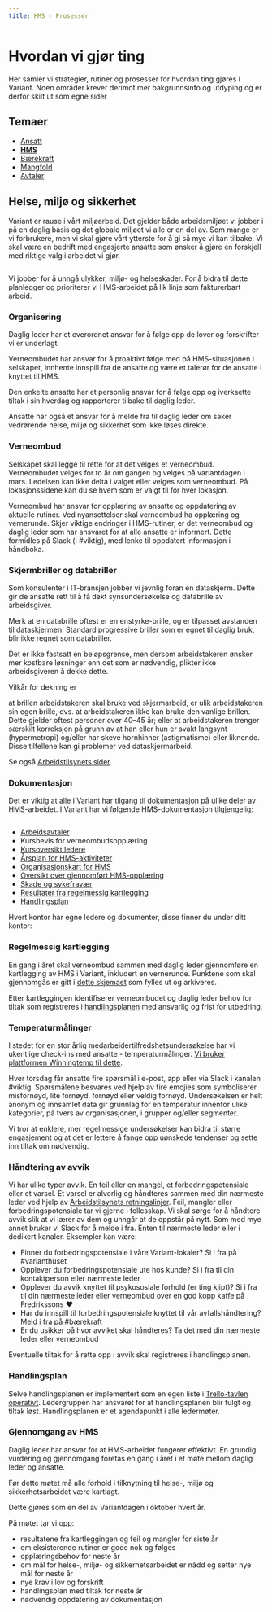 ```yaml
---
title: HMS - Prosesser
---
```


# Hvordan vi gjør ting

Her samler vi strategier, rutiner og prosesser for hvordan ting gjøres i Variant. Noen områder krever derimot mer bakgrunnsinfo og utdyping og er derfor skilt ut som egne sider

## Temaer

- [Ansatt](./prosesser-ansatt)
- [**HMS**](./prosesser-hms)
- [Bærekraft](./prosesser-baerekraft)
- [Mangfold](./prosesser-mangfold)
- [Avtaler](https://avtaler.variant.no/)

## Helse, miljø og sikkerhet

Variant er rause i vårt miljøarbeid. Det gjelder både arbeidsmiljøet vi jobber i
på en daglig basis og det globale miljøet vi alle er en del av. Som mange er vi forbrukere,
men vi skal gjøre vårt ytterste for å gi så mye vi kan tilbake. Vi skal være en bedrift
med engasjerte ansatte som ønsker å gjøre en forskjell med riktige valg i arbeidet
vi gjør.

<img
  src="./assets/illustrations/hms-icon-1.svg"
  role="none"
  alt=""
  className="illustration illustration--right"
/>

Vi jobber for å unngå ulykker, miljø- og helseskader. For å bidra til dette planlegger og prioriterer vi HMS-arbeidet på lik linje som fakturerbart arbeid.

### Organisering

Daglig leder har et overordnet ansvar for å følge opp de lover og forskrifter vi er underlagt.

Verneombudet har ansvar for å proaktivt følge med på HMS-situasjonen i selskapet, innhente innspill fra de ansatte og være et talerør for de ansatte i knyttet til HMS.

Den enkelte ansatte har et personlig ansvar for å følge opp og iverksette tiltak i sin hverdag og rapporterer tilbake til daglig leder.

Ansatte har også et ansvar for å melde fra til daglig leder om saker vedrørende helse, miljø og sikkerhet som ikke løses direkte.

### Verneombud

Selskapet skal legge til rette for at det velges et verneombud. Verneombudet velges for to år om gangen og velges på variantdagen i mars. Ledelsen kan ikke delta i valget eller velges som verneombud. På lokasjonssidene kan du se hvem som er valgt til for hver lokasjon.

Verneombud har ansvar for opplæring av ansatte og oppdatering av aktuelle rutiner. Ved nyansettelser skal verneombud ha opplæring og vernerunde. Skjer viktige endringer i HMS-rutiner, er det verneombud og daglig leder som har ansvaret for at alle ansatte er informert. Dette formidles på Slack (i #viktig), med lenke til oppdatert informasjon i håndboka.

### Skjermbriller og databriller

Som konsulenter i IT-bransjen jobber vi jevnlig foran en dataskjerm. Dette gir de ansatte rett til å få dekt synsundersøkelse og databrille av arbeidsgiver.

Merk at en databrille oftest er en enstyrke-brille, og er tilpasset avstanden til dataskjermen. Standard progressive briller som er egnet til daglig bruk, blir ikke regnet som databriller.

Det er ikke fastsatt en beløpsgrense, men dersom arbeidstakeren ønsker mer kostbare løsninger enn det som er nødvendig, plikter ikke arbeidsgiveren å dekke dette.

Vilkår for dekning er

at brillen arbeidstakeren skal bruke ved skjermarbeid, er ulik arbeidstakeren sin egen brille, dvs. at arbeidstakeren ikke kan bruke den vanlige brillen. Dette gjelder oftest personer over 40–45 år; eller
at arbeidstakeren trenger særskilt korreksjon på grunn av at han eller hun er svakt langsynt (hypermetropi) og/eller har skeve hornhinner (astigmatisme) eller liknende. Disse tilfellene kan gi problemer ved dataskjermarbeid.

Se også [Arbeidstilsynets sider](https://www.arbeidstilsynet.no/tema/ergonomi/arbeid-ved-dataskjerm/synsundersoking-og-databriller/).

### Dokumentasjon

Det er viktig at alle i Variant har tilgang til dokumentasjon på ulike deler av HMS-arbeidet. I Variant har vi følgende HMS-dokumentasjon tilgjengelig:

<img
  src="./assets/illustrations/hms-icon-2.svg"
  role="none"
  alt=""
  className="illustration illustration--right"
/>

- [Arbeidsavtaler](https://varianttrh.sharepoint.com/Delte%20dokumenter/Forms/AllItems.aspx?viewpath=%2FDelte%20dokumenter%2FForms%2FAllItems%2Easpx&newTargetListUrl=%2FDelte%20dokumenter&viewid=3370557d%2D1740%2D4ec2%2D9d5c%2D6d34dad352f6&id=%2FDelte%20dokumenter%2FAnsatte)
- Kursbevis for verneombudsopplæring
- [Kursoversikt ledere](https://varianttrh.sharepoint.com/Delte%20dokumenter/Forms/AllItems.aspx?viewpath=%2FDelte%20dokumenter%2FForms%2FAllItems%2Easpx&id=%2FDelte%20dokumenter%2FVariant%20Trondheim%2FHMS%2FKursbevis&viewid=3370557d%2D1740%2D4ec2%2D9d5c%2D6d34dad352f6)
- [Årsplan for HMS-aktiviteter](https://varianttrh.sharepoint.com/:b:/r/Delte%20dokumenter/B%C3%A6rekraft/Utfylte%20dokumenter/Kartlegging%202020/1948%20-%20HMS+aktivitetsplan.pdf?csf=1&web=1&e=qzg4et)
- [Organisasjonskart for HMS](https://varianttrh.sharepoint.com/:b:/r/Delte%20dokumenter/B%C3%A6rekraft/Utfylte%20dokumenter/Kartlegging%202020/Organisasjonskart.pdf?csf=1&web=1&e=hfya1I)
- [Oversikt over gjennomført HMS-opplæring](https://varianttrh.sharepoint.com/:x:/r/Delte%20dokumenter/HMS/HMS-signering.xlsx?d=w31101deb83424bd984eaeaaf2124592c&csf=1&web=1&e=omWpr2)
- [Skade og sykefravær](https://medium.com/variant-as/tagged/results)
- [Resultater fra regelmessig kartlegging](https://varianttrh.sharepoint.com/:b:/r/Delte%20dokumenter/HMS/Risikokartlegging%20med%20tiltak.pdf?csf=1&web=1&e=ZsZLPs)
- [Handlingsplan](https://trello.com/b/DQX0sirR/operativt)

Hvert kontor har egne ledere og dokumenter, disse finner du under ditt kontor:

### Regelmessig kartlegging

En gang i året skal verneombud sammen med daglig leder gjennomføre en kartlegging av HMS i Variant, inkludert en vernerunde. Punktene som skal gjennomgås er gitt i [dette skjemaet](https://varianttrh.sharepoint.com/:b:/r/Delte%20dokumenter/HMS/Risikokartlegging%20med%20tiltak.pdf?csf=1&web=1&e=iHk7nD) som fylles ut og arkiveres.

Etter kartleggingen identifiserer verneombudet og daglig leder behov for tiltak som registreres i [handlingsplanen](https://trello.com/b/DQX0sirR/operativt) med ansvarlig og frist for utbedring.

### Temperaturmålinger

I stedet for en stor årlig medarbeidertilfredshetsundersøkelse har vi ukentlige
check-ins med ansatte - temperaturmålinger.
[Vi bruker plattformen Winningtemp til dette](https://winningtemp.no/).

Hver torsdag får ansatte fire spørsmål i e-post, app eller via Slack i kanalen
#viktig. Spørsmålene besvares ved hjelp av fire emojies som symboliserer
misfornøyd, lite fornøyd, fornøyd eller veldig fornøyd. Undersøkelsen er helt
anonym og innsamlet data gir grunnlag for en temperatur innenfor ulike
kategorier, på tvers av organisasjonen, i grupper og/eller segmenter.

Vi tror at enklere, mer regelmessige undersøkelser kan bidra til større
engasjement og at det er lettere å fange opp uønskede tendenser og sette inn
tiltak om nødvendig.

### Håndtering av avvik

Vi har ulike typer avvik. En feil eller en mangel, et forbedringspotensiale eller et varsel. Et varsel er alvorlig og håndteres sammen med din nærmeste leder ved hjelp av [Arbeidstilsynets retningslinjer](https://www.arbeidstilsynet.no/tema/varsling/Slik-kan-du-varsle-om-kritikkverdige-forhold). Feil, mangler eller forbedringspotensiale tar vi gjerne i fellesskap. Vi skal sørge for å håndtere avvik slik at vi lærer av dem og unngår at de oppstår på nytt. Som med mye annet bruker vi Slack for å melde i fra. Enten til nærmeste leder eller i dedikert kanaler. Eksempler kan være:

- Finner du forbedringspotensiale i våre Variant-lokaler? Si i fra på #varianthuset
- Opplever du forbedringspotensiale ute hos kunde? Si i fra til din kontaktperson eller nærmeste leder
- Opplever du avvik knyttet til psykososiale forhold (er ting kjipt)? Si i fra til din nærmeste leder eller verneombud over en god kopp kaffe på Fredrikssons ❤️
- Har du innspill til forbedringspotensiale knyttet til vår avfallshåndtering? Meld i fra på #bærekraft
- Er du usikker på hvor avviket skal håndteres? Ta det med din nærmeste leder eller verneombud

Eventuelle tiltak for å rette opp i avvik skal registreres i handlingsplanen.

### Handlingsplan

Selve handlingsplanen er implementert som en egen liste i [Trello-tavlen operativt](https://trello.com/b/DQX0sirR/operativt). Ledergruppen har ansvaret for at handlingsplanen blir fulgt og tiltak løst. Handlingsplanen er et agendapunkt i alle ledermøter.

### Gjennomgang av HMS

Daglig leder har ansvar for at HMS-arbeidet fungerer effektivt. En grundig vurdering og gjennomgang foretas en gang i året i et møte mellom daglig leder og ansatte.

Før dette møtet må alle forhold i tilknytning til helse-, miljø og sikkerhetsarbeidet være kartlagt.

Dette gjøres som en del av Variantdagen i oktober hvert år.

På møtet tar vi opp:

- resultatene fra kartleggingen og feil og mangler for siste år
- om eksisterende rutiner er gode nok og følges
- opplæringsbehov for neste år
- om mål for helse-, miljø- og sikkerhetsarbeidet er nådd og setter nye mål for neste år
- nye krav i lov og forskrift
- handlingsplan med tiltak for neste år
- nødvendig oppdatering av dokumentasjon
